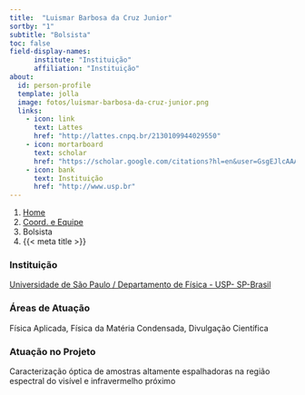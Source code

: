 ```yaml
---
title:  "Luismar Barbosa da Cruz Junior"
sortby: "1"
subtitle: "Bolsista"
toc: false
field-display-names:
      institute: "Instituição"
      affiliation: "Instituição"
about:
  id: person-profile
  template: jolla
  image: fotos/luismar-barbosa-da-cruz-junior.png
  links:
    - icon: link
      text: Lattes
      href: "http://lattes.cnpq.br/2130109944029550"
    - icon: mortarboard
      text: scholar
      href: "https://scholar.google.com/citations?hl=en&user=GsgEJlcAAAAJ"
    - icon: bank
      text: Instituição
      href: "http://www.usp.br"
---
```


```{=html}
<nav aria-label="breadcrumb">
  <ol class="breadcrumb">
    <li class="breadcrumb-item"><a href="../../index.html">Home</a></li>
    <li class="breadcrumb-item"><a href="../coord-equipe.html">Coord. e Equipe</a></li>
    <li class="breadcrumb-item active">Bolsista</li>
    <li class="breadcrumb-item active" aria-current="page">{{< meta title >}}</li>
  </ol>
</nav>
```
:::{#person-profile}
:::

### Instituição

[Universidade de São Paulo / Departamento de Física - USP- SP-Brasil](http://www.usp.br)

### Áreas de Atuação

Física Aplicada, Física da Matéria Condensada, Divulgação Científica

### Atuação no Projeto

Caracterização óptica de amostras altamente espalhadoras na região espectral do visível e infravermelho próximo

